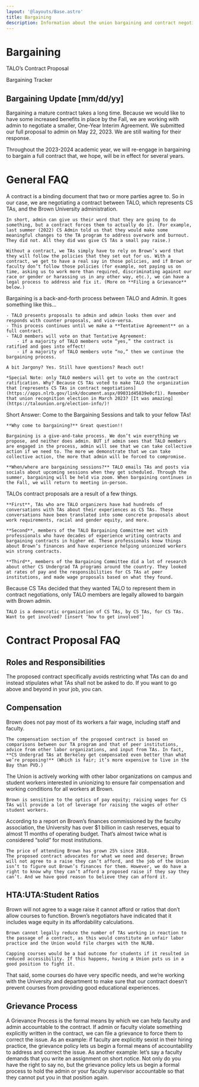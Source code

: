 ```yaml
---
layout: '@layouts/Base.astro'
title: Bargaining
description: Information about the union bargaining and contract negotiations
---
```



# Bargaining

TALO’s Contract Proposal

Bargaining Tracker

## Bargaining Update [mm/dd/yy]

Bargaining a mature contract takes a long time. Because we would like to have some increased benefits in place by the Fall, we are working with admin to negotiate a smaller, One-Year Interim Agreement. We submitted our full proposal to admin on May 22, 2023. We are still waiting for their response.

Throughout the 2023-2024 academic year, we will re-engage in bargaining to bargain a full contract that, we hope, will be in effect for several years.

# General FAQ

<FAQCard question="What is a contract, and why do we need one?">
     A contract is a binding document that two or more parties agree to. So in our case, we are negotiating a contract between TALO, which represents CS TAs, and the Brown University administration.

    In short, admin can give us their word that they are going to do something, but a contract forces them to actually do it. (For example, last summer (2022) CS Admin told us that they would make some meaningful changes to the TA program to address overwork and burnout. They did not. All they did was give CS TAs a small pay raise.)

    Without a contract, we TAs simply have to rely on Brown’s word that they will follow the policies that they set out for us. With a contract, we get to have a real say in those policies, and if Brown or faculty don’t follow those policies (for example, not paying us on time, asking us to work more than required, discriminating against our race or gender or harassing us in any other way, etc.), we can have a legal process to address and fix it. (More on **Filing a Grievance** below.)

</FAQCard>

<FAQCard question="How does bargaining a contract work?">
    Bargaining is a back-and-forth process between TALO and Admin. It goes something like this…

    - TALO presents proposals to admin and admin looks them over and responds with counter proposals, and vice-versa.
    - This process continues until we make a **Tentative Agreement** on a full contract.
    - TALO members will vote on that Tentative Agreement:
        - if a majority of TALO members vote “yes,” the contract is ratified and goes into effect!
        - if a majority of TALO members vote “no,” then we continue the bargaining process.

    A bit Jargony? Yes. Still have questions? Reach out!

    *Special Note: only TALO members will get to vote on the contract ratification. Why? Because CS TAs voted to make TALO the organization that [represents CS TAs in contract negotiations](https://apps.nlrb.gov/link/document.aspx/09031d45839e0cf1). Remember that union recognition election in March 2023? [It was amazing](https://talounion.org/election-info/)!

</FAQCard>

<FAQCard question="How do we win a STRONG contract?">
    Short Answer: Come to the Bargaining Sessions and talk to your fellow TAs!
    
    **Why come to bargaining?** Great question!!
    
    Bargaining is a give-and-take process. We don’t win everything we propose, and neither does admin. BUT if admin sees that TALO members are engaged in the process, admin will see that we can take collective action if we need to. The more we demonstrate that we can take collective action, the more that admin will be forced to compromise.

    **When/where are bargaining sessions?** TALO emails TAs and posts via socials about upcoming sessions when they get scheduled. Through the summer, bargaining will be held via zoom. When bargaining continues in the Fall, we will return to meeting in-person.

</FAQCard>

<FAQCard question="How does TALO develop its contract proposals?">
    TALOs contract proposals are a result of a few things.

    **First**, TAs who are TALO organizers have had hundreds of conversations with TAs about their experiences as CS TAs. These conversations have been translated into some concrete proposals about work requirements, racial and gender equity, and more.

    **Second**, members of the TALO Bargaining Committee met with professionals who have decades of experience writing contracts and bargaining contracts in higher ed. These professionals know things about Brown’s finances and have experience helping unionized workers win strong contracts.

    **Third**, members of the Bargaining Committee did a lot of research about other CS Undergrad TA programs around the country. They looked at rates of pay and the responsibilities for CS TAs at peer institutions, and made wage proposals based on what they found.

</FAQCard>

<FAQCard question="Can any TA bargain the contract?">
    Because CS TAs decided that they wanted TALO to represent them in contract negotiations, only TALO members are legally allowed to bargain with Brown admin.

    TALO is a democratic organization of CS TAs, by CS TAs, for CS TAs. Want to get involved? [insert ‘how to get involved’]

</FAQCard>

# Contract Proposal FAQ

## Roles and Responsibilities

<FAQCard question="What if I need to do something that’s in the “excluded” section of my position’s responsibilities?">
  The proposed contract specifically avoids restricting what TAs can do and
  instead stipulates what TAs shall not be asked to do. If you want to go above
  and beyond in your job, you can.
</FAQCard>

## Compensation

<FAQCard question="Isn’t $27.50/hr high?">
    Brown does not pay most of its workers a fair wage, including staff and faculty.

    The compensation section of the proposed contract is based on comparisons between our TA program and that of peer institutions, advice from other labor organizations, and input from TAs. In fact, **CS Undergrad TAs at Berkeley get compensated even better than what we’re proposing!** (Which is fair; it’s more expensive to live in the Bay than PVD.)

</FAQCard>

<FAQCard question="What about other undergrad TAs on campus?">
    The Union is actively working with other labor organizations on campus and student workers interested in unionizing to ensure fair compensation and working conditions for all workers at Brown.

    Brown is sensitive to the optics of pay equity; raising wages for CS TAs will provide a lot of leverage for raising the wages of other student workers.

</FAQCard>

<FAQCard question="Can Brown afford the raise we’re asking for?">
    According to a report on Brown’s finances commissioned by the faculty association, the University has over $1 billion in cash reserves, equal to almost 11 months of operating budget. That’s almost twice what is considered “solid” for most institutions.

    The price of attending Brown has grown 25% since 2018.
    The proposed contract advocates for what we need and deserve; Brown will not agree to a raise they can’t afford, and the job of the Union isn’t to figure out Brown’s finances for them. However, we do have a right to know why they can’t afford a proposed raise if they say they can’t. And we have good reason to believe they can afford it.

</FAQCard>

## HTA:UTA:Student Ratios

<FAQCard question="Will higher wages and tighter TA-to-student ratios lead to cuts or enrollment caps?">
    Brown will not agree to a wage raise it cannot afford or ratios that don’t allow courses to function. Brown’s negotiators have indicated that it includes wage equity in its affordability calculations.

    Brown cannot legally reduce the number of TAs working in reaction to the passage of a contract, as this would constitute an unfair labor practice and the Union would file charges with the NLRB.

    Capping courses would be a bad outcome for students if it resulted in reduced accessibility. If this happens, having a Union puts us in a good position to fight it.

</FAQCard>

<FAQCard question="What about courses whose needs aren’t served by the proposed TA to student and HTA to UTA ratios?">
  That said, some courses do have very specific needs, and we’re working with
  the University and department to make sure that our contract doesn’t prevent
  courses from providing good educational experiences.
</FAQCard>

## Grievance Process

<FAQCard question="What’s a “Grievance Process” and why do we need one?">
  A Grievance Process is the formal means by which we can help faculty and admin
  accountable to the contract. If admin or faculty violate something explicitly
  written in the contract, we can file a grievance to force them to correct the
  issue. As an example: if faculty are explicitly sexist in their hiring
  practice, the grievance policy lets us begin a formal means of accountability
  to address and correct the issue. As another example: let’s say a faculty
  demands that you write an assignment on short notice. Not only do you have the
  right to say no, but the grievance policy lets us begin a formal process to
  hold the admin or your faculty supervisor accountable so that they cannot put
  you in that position again.
</FAQCard>
